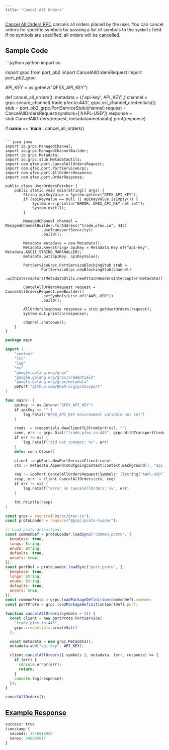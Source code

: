 ```yaml
---
title: "Cancel All Orders"
---
```


[Cancel All Orders RPC](https://github.com/QFEX-org/proto/blob/main/proto/port.proto#L16) cancels all orders placed by the user.
You can cancel orders for specific symbols by passing a list of symbols to the `symbols` field. If no symbols are specified, all orders will be cancelled.

## Sample Code

<CodeGroup>
```python python
import os

import grpc
from port_pb2 import CancelAllOrdersRequest
import port_pb2_grpc

API_KEY = os.getenv("QFEX_API_KEY")

def cancel_all_orders():
    metadata = (('api-key', API_KEY),)
    channel = grpc.secure_channel('trade.pfex.io:443', grpc.ssl_channel_credentials())
    stub = port_pb2_grpc.PortServiceStub(channel)
    request = CancelAllOrdersRequest(symbols=['AAPL-USD'])
    response = stub.CancelAllOrders(request, metadata=metadata)
    print(response)

if __name__ == '__main__':
    cancel_all_orders()

```

```java java
import io.grpc.ManagedChannel;
import io.grpc.ManagedChannelBuilder;
import io.grpc.Metadata;
import io.grpc.stub.MetadataUtils;
import com.qfex.port.CancelAllOrdersRequest;
import com.qfex.port.PortServiceGrpc;
import com.qfex.port.AllOrdersResponse;
import com.qfex.port.OrderResponse;

public class UserOrdersFetcher {
    public static void main(String[] args) {
        String apiKeyValue = System.getenv("QFEX_API_KEY");
        if (apiKeyValue == null || apiKeyValue.isEmpty()) {
            System.err.println("ERROR: QFEX_API_KEY not set");
            System.exit(1);
        }

        ManagedChannel channel = ManagedChannelBuilder.forAddress("trade.pfex.io", 443)
                .useTransportSecurity()
                .build();

        Metadata metadata = new Metadata();
        Metadata.Key<String> apiKey = Metadata.Key.of("api-key", Metadata.ASCII_STRING_MARSHALLER);
        metadata.put(apiKey, apiKeyValue);

        PortServiceGrpc.PortServiceBlockingStub stub =
                PortServiceGrpc.newBlockingStub(channel)
                        .withInterceptors(MetadataUtils.newAttachHeadersInterceptor(metadata));

        CancelAllOrdersRequest request = CancelAllOrdersRequest.newBuilder()
                .setSymbols(List.of("AAPL-USD"))
                .build();

        AllOrdersResponse response = stub.getUserOrders(request);
        System.out.println(response);

        channel.shutdown();
    }
}
```

```go go
package main

import (
    "context"
    "fmt"
    "log"
    "os"
    "google.golang.org/grpc"
    "google.golang.org/grpc/credentials"
    "google.golang.org/grpc/metadata"
    pbPort "github.com/QFEX-org/proto/port"
)

func main() {
    apiKey := os.Getenv("QFEX_API_KEY")
    if apiKey == "" {
        log.Fatal("QFEX_API_KEY environment variable not set")
    }

    creds := credentials.NewClientTLSFromCert(nil, "")
    conn, err := grpc.Dial("trade.pfex.io:443", grpc.WithTransportCredentials(creds))
    if err != nil {
        log.Fatalf("did not connect: %v", err)
    }
    defer conn.Close()

    client := pbPort.NewPortServiceClient(conn)
    ctx := metadata.AppendToOutgoingContext(context.Background(), "api-key", apiKey)

    req := &pbPort.CancelAllOrdersRequest{Symbols: []string{"AAPL-USD"}}
    resp, err := client.CancelAllOrders(ctx, req)
    if err != nil {
        log.Fatalf("error on CancelAllOrders: %v", err)
    }

    fmt.Println(resp)
}
```

```javascript node
const grpc = require("@grpc/grpc-js");
const protoLoader = require("@grpc/proto-loader");

// Load proto definitions
const commonDef = protoLoader.loadSync("common.proto", {
  keepCase: true,
  longs: String,
  enums: String,
  defaults: true,
  oneofs: true,
});
const portDef = protoLoader.loadSync("port.proto", {
  keepCase: true,
  longs: String,
  enums: String,
  defaults: true,
  oneofs: true,
});
const commonProto = grpc.loadPackageDefinition(commonDef).common;
const portProto = grpc.loadPackageDefinition(portDef).port;

function cancelAllOrders(symbols = []) {
  const client = new portProto.PortService(
    "trade.pfex.io:443",
    grpc.credentials.createSsl()
  );

  const metadata = new grpc.Metadata();
  metadata.add("api-key", API_KEY);

  client.cancelAllOrders({ symbols }, metadata, (err, response) => {
    if (err) {
      console.error(err);
      return;
    }
    console.log(response);
  });
}

cancelAllOrders();
```

</CodeGroup>

## [Example Response](https://github.com/QFEX-org/proto/blob/main/proto/common.proto#L72)

```proto
success: true
timestamp {
  seconds: 1746916950
  nanos: 348992017
}
```
